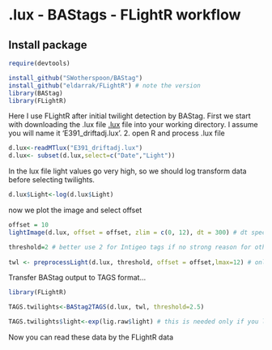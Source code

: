 <!--
%\VignetteEngine{knitr}
%\VignetteIndexEntry{lux - BAStags - FLightR workflow}
%\VignetteDepends{FLightR}
%\VignetteDepends{BAStag}
-->
# .lux - BAStags - FLightR workflow
## Install package
```r
require(devtools)

install_github("SWotherspoon/BAStag")
install_github("eldarrak/FLightR") # note the version
library(BAStag)
library(FLightR)
```

Here I use FLightR after initial twilight detection by BAStag.
First we start with downloading the .lux file [.lux](https://raw.githubusercontent.com/eldarrak/FLightR/master/examples/black-tailed%20godwit_Intigeo_tag_example/E391_driftadj.lux) file into your working directory. I assume you will name it 'E391_driftadj.lux'.
2. open R and process .lux file
```r
d.lux<-readMTlux("E391_driftadj.lux")
d.lux<- subset(d.lux,select=c("Date","Light"))
```
In the lux file light values go very high, so we should log transform data before selecting twilights.
```r
d.lux$Light<-log(d.lux$Light)
```
now we plot the image and select offset

```r
offset = 10
lightImage(d.lux, offset = offset, zlim = c(0, 12), dt = 300) # dt specifies the recording interval

threshold=2 # better use 2 for Intigeo tags if no strong reason for other value
		  
twl <- preprocessLight(d.lux, threshold, offset = offset,lmax=12) # only needs to be done once

```
Transfer BAStag output to TAGS format...
```r
library(FLightR)

TAGS.twilights<-BAStag2TAGS(d.lux, twl, threshold=2.5)

TAGS.twilights$light<-exp(lig.raw$light) # this is needed only if you log transformed in the beginning..

```
Now you can read these data by the FLightR data
